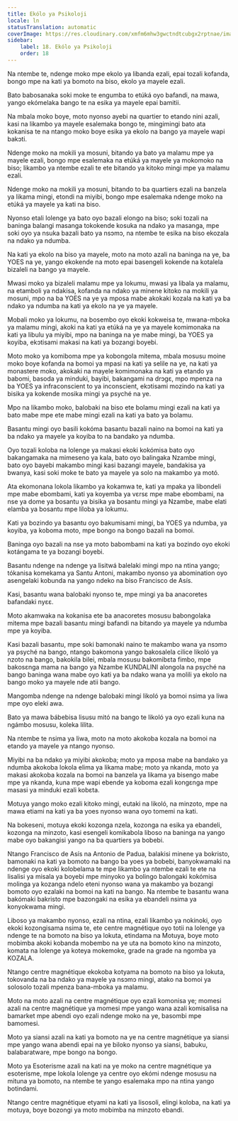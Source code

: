 ```yaml
---
title: Ekólo ya Psikoloji
locale: ln
statusTranslation: automatic
coverImage: https://res.cloudinary.com/xmfm6mhw3gwctndtcubgx2rptnae/image/upload/v1741354419/small_cover_la_gran_rebelion_28716e29d2.webp
sidebar:
    label: 18. Ekólo ya Psikoloji
    order: 18
---
```

Na ntembe te, ndenge moko mpe ekolo ya libanda ezali, epai tozali kofanda, bongo mpe na kati ya bomoto na biso, ekolo ya mayele ezali.

Bato babosanaka soki moke te engumba to etúká oyo bafandi, na mawa, yango ekómelaka bango te na esika ya mayele epai bamitii.

Na mbala moko boye, moto nyonso ayebi na quartier to etando nini azali, kasi na likambo ya mayele esalemaka bongo te, mingimingi bato ata kokanisa te na ntango moko boye esika ya ekolo na bango ya mayele wapi bakɔti.

Ndenge moko na mokili ya mosuni, bitando ya bato ya malamu mpe ya mayele ezali, bongo mpe esalemaka na etúká ya mayele ya mokomoko na biso; likambo ya ntembe ezali te ete bitando ya kitoko mingi mpe ya malamu ezali.

Ndenge moko na mokili ya mosuni, bitando to ba quartiers ezali na banzela ya likama mingi, etondi na miyibi, bongo mpe esalemaka ndenge moko na etúká ya mayele ya kati na biso.

Nyonso etali lolenge ya bato oyo bazali elongo na biso; soki tozali na baninga balangi masanga tokokende kosuka na ndako ya masanga, mpe soki oyo ya nsuka bazali bato ya nsɔmɔ, na ntembe te esika na biso ekozala na ndako ya ndumba.

Na kati ya ekolo na biso ya mayele, moto na moto azali na baninga na ye, ba YOES na ye, yango ekokende na moto epai basengeli kokende na kotalela bizaleli na bango ya mayele.

Mwasi moko ya bizaleli malamu mpe ya lokumu, mwasi ya libala ya malamu, na etamboli ya ndakisa, kofanda na ndako ya minene kitoko na mokili ya mosuni, mpo na ba YOES na ye ya mposa mabe akokaki kozala na kati ya ba ndako ya ndumba na kati ya ekolo na ye ya mayele.

Mobali moko ya lokumu, na bosembo oyo ekoki kokweisa te, mwana-mboka ya malamu mingi, akoki na kati ya etúká na ye ya mayele komimonaka na kati ya libulu ya miyibi, mpo na baninga na ye mabe mingi, ba YOES ya koyiba, ekɔtisami makasi na kati ya bozangi boyebi.

Moto moko ya komiboma mpe ya kobongola mitema, mbala mosusu moine moko boye kofanda na bomoi ya mpasi na kati ya selile na ye, na kati ya monastere moko, akokaki na mayele komimonaka na kati ya etando ya babomi, basoda ya minduki, bayibi, bakangami na drɔgɛ, mpo mpenza na ba YOES ya infraconscient to ya inconscient, ekɔtisami mozindo na kati ya bisika ya kokende mosika mingi ya psyché na ye.

Mpo na likambo moko, balobaki na biso ete bolamu mingi ezali na kati ya bato mabe mpe ete mabe mingi ezali na kati ya bato ya bolamu.

Basantu mingi oyo basili kokóma basantu bazali naino na bomoi na kati ya ba ndako ya mayele ya koyiba to na bandako ya ndumba.

Oyo tozali koloba na lolenge ya makasi ekoki kokómisa bato oyo bakangamaka na mimeseno ya kala, bato oyo balingaka Nzambe mingi, bato oyo bayebi makambo mingi kasi bazangi mayele, bandakisa ya bwanya, kasi soki moke te bato ya mayele ya solo na makambo ya motó.

Ata ekomonana lokola likambo ya kokamwa te, kati ya mpaka ya libondeli mpe mabe ebombami, kati ya koyemba ya vɛrsɛ mpe mabe ebombami, na nse ya dome ya bosantu ya bisika ya bosantu mingi ya Nzambe, mabe elati elamba ya bosantu mpe liloba ya lokumu.

Kati ya bozindo ya basantu oyo bakumisami mingi, ba YOES ya ndumba, ya koyiba, ya koboma moto, mpe bongo na bongo bazali na bomoi.

Baninga oyo bazali na nse ya moto babombami na kati ya bozindo oyo ekoki kotángama te ya bozangi boyebi.

Basantu ndenge na ndenge ya lisitwá balelaki mingi mpo na ntina yango; tókanisa komekama ya Santu Antoni, makambo nyonso ya abomination oyo asengelaki kobunda na yango ndeko na biso Francisco de Asís.

Kasi, basantu wana balobaki nyonso te, mpe mingi ya ba anacoretes bafandaki nyɛɛ.

Moto akamwaka na kokanisa ete ba anacoretes mosusu babongolaka mitema mpe bazali basantu mingi bafandi na bitando ya mayele ya ndumba mpe ya koyiba.

Kasi bazali basantu, mpe soki bamonaki naino te makambo wana ya nsɔmɔ ya psyché na bango, ntango bakomona yango bakosalela cilice likoló ya nzoto na bango, bakokila bilei, mbala mosusu bakomibɛta fimbo, mpe bakosɛnga mama na bango ya Nzambe KUNDALINI alongola na psyché na bango baninga wana mabe oyo kati ya ba ndako wana ya molili ya ekolo na bango moko ya mayele nde atii bango.

Mangomba ndenge na ndenge balobaki mingi likoló ya bomoi nsima ya liwa mpe oyo eleki awa.

Bato ya mawa bábebisa lisusu mitó na bango te likoló ya oyo ezali kuna na ngámbo mosusu, koleka lilita.

Na ntembe te nsima ya liwa, moto na moto akokoba kozala na bomoi na etando ya mayele ya ntango nyonso.

Miyibi na ba ndako ya miyibi akokoba; moto ya mposa mabe na bandako ya ndumba akokoba lokola elima ya likama mabe; moto ya nkanda, moto ya makasi akokoba kozala na bomoi na banzela ya likama ya bisengo mabe mpe ya nkanda, kuna mpe wapi ebende ya koboma ezali kongɛnga mpe masasi ya minduki ezali kobɛta.

Motuya yango moko ezali kitoko mingi, eutaki na likoló, na minzoto, mpe na mawa etiami na kati ya ba yoes nyonso wana oyo tomemi na kati.

Na bokeseni, motuya ekoki kozonga nzela, kozonga na esika ya ebandeli, kozonga na minzoto, kasi esengeli komikabola liboso na baninga na yango mabe oyo bakangisi yango na ba quartiers ya bobebi.

Ntango Francisco de Asís na Antonio de Padua, balakisi minene ya bokristo, bamonaki na kati ya bomoto na bango ba yoes ya bobebi, banyokwamaki na ndenge oyo ekoki kolobelama te mpe likambo ya ntembe ezali te ete na lisalisi ya misala ya boyebi mpe minyoko ya bolingo balongaki kokómisa molinga ya kozanga ndelo eteni nyonso wana ya makambo ya bozangi bomoto oyo ezalaki na bomoi na kati na bango. Na ntembe te basantu wana bakómaki bakristo mpe bazongaki na esika ya ebandeli nsima ya konyokwama mingi.

Liboso ya makambo nyonso, ezali na ntina, ezali likambo ya nokinoki, oyo ekoki kozongisama nsima te, ete centre magnétique oyo totii na lolenge ya ndenge te na bomoto na biso ya lokuta, etindama na Motuya, boye moto mobimba akoki kobanda mobembo na ye uta na bomoto kino na minzoto, komata na lolenge ya koteya mokemoke, grade na grade na ngomba ya KOZALA.

Ntango centre magnétique ekokoba kotyama na bomoto na biso ya lokuta, tokovanda na ba ndako ya mayele ya nsɔmɔ mingi, atako na bomoi ya solosolo tozali mpenza bana-mboka ya malamu.

Moto na moto azali na centre magnétique oyo ezali komonisa ye; momesi azali na centre magnétique ya momesi mpe yango wana azali komisalisa na bamarket mpe abendi oyo ezali ndenge moko na ye, basombi mpe bamomesi.

Moto ya siansi azali na kati ya bomoto na ye na centre magnétique ya siansi mpe yango wana abendi epai na ye biloko nyonso ya siansi, babuku, balabaratware, mpe bongo na bongo.

Moto ya Esoterisme azali na kati na ye moko na centre magnétique ya esoterisme, mpe lokola lolenge ya centre oyo ekómi ndenge mosusu na mituna ya bomoto, na ntembe te yango esalemaka mpo na ntina yango botindami.

Ntango centre magnétique etyami na kati ya lisosoli, elingi koloba, na kati ya motuya, boye bozongi ya moto mobimba na minzoto ebandi.

